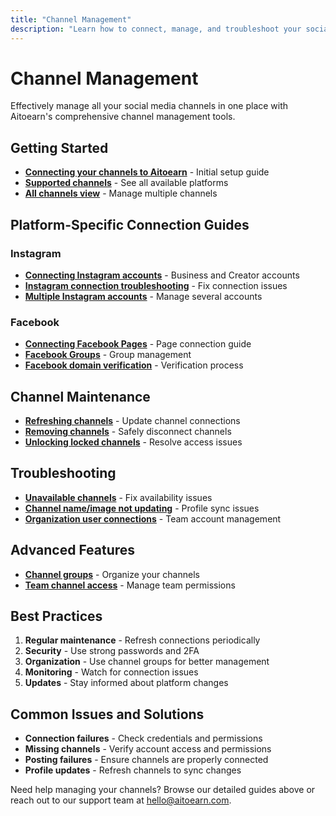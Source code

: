 ```yaml
---
title: "Channel Management"
description: "Learn how to connect, manage, and troubleshoot your social media channels in Aitoearn"
---
```


<UpdatedAt />


# Channel Management

Effectively manage all your social media channels in one place with Aitoearn's comprehensive channel management tools.

## Getting Started

- **[Connecting your channels to Aitoearn](channel-management/564-connecting-your-channels-to-buffer)** - Initial setup guide
- **[Supported channels](channel-management/567-supported-channels)** - See all available platforms
- **[All channels view](channel-management/861-how-to-use-the-all-channels-view-in-buffer)** - Manage multiple channels

## Platform-Specific Connection Guides

### Instagram
- **[Connecting Instagram accounts](channel-management/568-connecting-your-instagram-business-or-creator-account-to-buffer)** - Business and Creator accounts
- **[Instagram connection troubleshooting](channel-management/565-troubleshooting-instagram-connections)** - Fix connection issues
- **[Multiple Instagram accounts](channel-management/582-working-with-multiple-instagram-accounts)** - Manage several accounts

### Facebook
- **[Connecting Facebook Pages](channel-management/569-connecting-your-facebook-page-to-buffer)** - Page connection guide
- **[Facebook Groups](channel-management/570-connecting-facebook-groups-and-troubleshooting-connections)** - Group management
- **[Facebook domain verification](channel-management/578-setting-up-facebook-domain-verification)** - Verification process

## Channel Maintenance

- **[Refreshing channels](channel-management/573-refreshing-a-channel-in-buffer)** - Update channel connections
- **[Removing channels](channel-management/575-removing-a-channel-from-buffer)** - Safely disconnect channels
- **[Unlocking locked channels](channel-management/576-unlocking-a-locked-channel-in-buffer)** - Resolve access issues

## Troubleshooting

- **[Unavailable channels](channel-management/571-unavailable-channels-are-likely-connected-to-another-buffer-organization)** - Fix availability issues
- **[Channel name/image not updating](channel-management/577-why-isnt-my-social-channel-name-or-profile-image-updating)** - Profile sync issues
- **[Organization user connections](channel-management/572-connecting-or-refreshing-channels-as-a-user-of-an-organization)** - Team account management

## Advanced Features

- **[Channel groups](channel-management/927-using-channel-groups-in-buffer)** - Organize your channels
- **[Team channel access](channel-management/572-connecting-or-refreshing-channels-as-a-user-of-an-organization)** - Manage team permissions

## Best Practices

1. **Regular maintenance** - Refresh connections periodically
2. **Security** - Use strong passwords and 2FA
3. **Organization** - Use channel groups for better management
4. **Monitoring** - Watch for connection issues
5. **Updates** - Stay informed about platform changes

## Common Issues and Solutions

- **Connection failures** - Check credentials and permissions
- **Missing channels** - Verify account access and permissions
- **Posting failures** - Ensure channels are properly connected
- **Profile updates** - Refresh channels to sync changes

Need help managing your channels? Browse our detailed guides above or reach out to our support team at [hello@aitoearn.com](mailto:hello@aitoearn.com).
